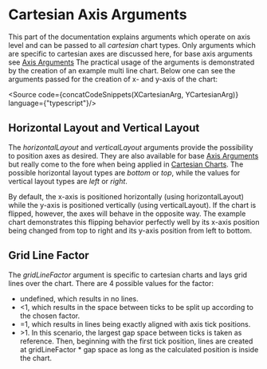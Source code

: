 
<Meta of={CurrentMeta}/>

# Cartesian Axis Arguments

This part of the documentation explains arguments which operate on axis level
and can be passed to all *_cartesian_* chart types. Only arguments which are
specific to cartesian axes are discussed here, for base axis arguments see
[Axis Arguments](?path=/docs/using-respvis-arguments-axis-arguments-base-axis-arguments--docs)
The practical usage of the arguments is demonstrated by the creation of an
example multi line chart. Below one can see the arguments passed for the creation
of x- and y-axis of the chart:

<Source code={concatCodeSnippets(XCartesianArg, YCartesianArg)} language={"typescript"}/>

## Horizontal Layout and Vertical Layout

The *_horizontalLayout_* and *_verticalLayout_* arguments provide the possibility
to position axes as desired. They are also available for base
[Axis Arguments](?path=/docs/using-respvis-arguments-axis-arguments-base-axis-arguments--docs) but
really come to the fore when being applied in
[Cartesian Charts](?path=/docs/using-respvis-charts-chart-examples-cartesian-charts--cartesian-charts).
The possible horizontal layout types are *_bottom_* or *_top_*, while the
values for vertical layout types are *_left_* or *_right_*.

By default, the x-axis is positioned horizontally (using horizontalLayout)
while the y-axis is positioned vertically (using verticalLayout). If the chart
is flipped, however, the axes will behave in the opposite way. The example chart
demonstrates this flipping behavior perfectly well by its x-axis position being
changed from top to right and its y-axis position from left to bottom.

## Grid Line Factor

The _*gridLineFactor*_ argument is specific to cartesian charts and lays grid lines
over the chart. There are 4 possible values for the factor:
- undefined, which results in no lines.
- \<1, which results in the space between ticks to be split up according to the chosen factor.
- =1, which results in lines being exactly aligned with axis tick positions.
- \>1. In this scenario, the largest gap space between ticks is taken as reference.
  Then, beginning with the first tick position, lines are created at gridLineFactor * gap space
  as long as the calculated position is inside the chart.

<SourceCollapseBlocks></SourceCollapseBlocks>
